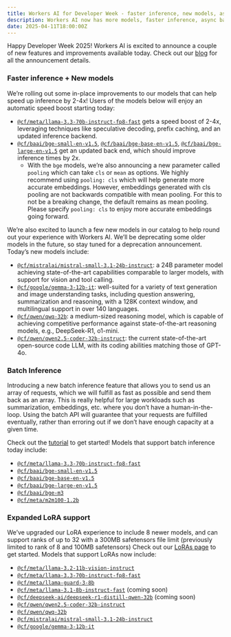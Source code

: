 ```yaml
---
title: Workers AI for Developer Week - faster inference, new models, async batch API, expanded LoRA support
description: Workers AI now has more models, faster inference, async batch API, and expanded LoRA
date: 2025-04-11T18:00:00Z
---
```


Happy Developer Week 2025! Workers AI is excited to announce a couple of new features and improvements available today. Check out our [blog](https://blog.cloudflare.com/workers-ai-improvements) for all the announcement details.

### Faster inference + New models

We’re rolling out some in-place improvements to our models that can help speed up inference by 2-4x! Users of the models below will enjoy an automatic speed boost starting today:

- [`@cf/meta/llama-3.3-70b-instruct-fp8-fast`](/workers-ai/models/llama-3.3-70b-instruct-fp8-fast/) gets a speed boost of 2-4x, leveraging techniques like speculative decoding, prefix caching, and an updated inference backend.
- [`@cf/baai/bge-small-en-v1.5`](/workers-ai/models/bge-small-en-v1.5/), [`@cf/baai/bge-base-en-v1.5`](/workers-ai/models/bge-base-en-v1.5/), [`@cf/baai/bge-large-en-v1.5`](/workers-ai/models/bge-large-en-v1.5/) get an updated back end, which should improve inference times by 2x.
  - With the `bge` models, we’re also announcing a new parameter called `pooling` which can take `cls` or `mean` as options. We highly recommend using `pooling: cls` which will help generate more accurate embeddings. However, embeddings generated with cls pooling are not backwards compatible with mean pooling. For this to not be a breaking change, the default remains as mean pooling. Please specify `pooling: cls` to enjoy more accurate embeddings going forward.

We’re also excited to launch a few new models in our catalog to help round out your experience with Workers AI. We’ll be deprecating some older models in the future, so stay tuned for a deprecation announcement. Today’s new models include:

- [`@cf/mistralai/mistral-small-3.1-24b-instruct`](/workers-ai/models/mistral-small-3.1-24b-instruct/): a 24B parameter model achieving state-of-the-art capabilities comparable to larger models, with support for vision and tool calling.
- [`@cf/google/gemma-3-12b-it`](/workers-ai/models/gemma-3-12b-it/): well-suited for a variety of text generation and image understanding tasks, including question answering, summarization and reasoning, with a 128K context window, and multilingual support in over 140 languages.
- [`@cf/qwen/qwq-32b`](/workers-ai/models/qwq-32b/): a medium-sized reasoning model, which is capable of achieving competitive performance against state-of-the-art reasoning models, e.g., DeepSeek-R1, o1-mini.
- [`@cf/qwen/qwen2.5-coder-32b-instruct`](/workers-ai/models/qwen2.5-coder-32b-instruct/): the current state-of-the-art open-source code LLM, with its coding abilities matching those of GPT-4o.

### Batch Inference

Introducing a new batch inference feature that allows you to send us an array of requests, which we will fulfill as fast as possible and send them back as an array. This is really helpful for large workloads such as summarization, embeddings, etc. where you don’t have a human-in-the-loop. Using the batch API will guarantee that your requests are fulfilled eventually, rather than erroring out if we don’t have enough capacity at a given time.

Check out the [tutorial](/workers-ai/features/batch-api/) to get started! Models that support batch inference today include:

- [`@cf/meta/llama-3.3-70b-instruct-fp8-fast`](/workers-ai/models/llama-3.3-70b-instruct-fp8-fast/)
- [`@cf/baai/bge-small-en-v1.5`](/workers-ai/models/bge-small-en-v1.5/)
- [`@cf/baai/bge-base-en-v1.5`](/workers-ai/models/bge-base-en-v1.5/)
- [`@cf/baai/bge-large-en-v1.5`](/workers-ai/models/bge-large-en-v1.5/)
- [`@cf/baai/bge-m3`](/workers-ai/models/bge-m3/)
- [`@cf/meta/m2m100-1.2b`](/workers-ai/models/m2m100-1.2b/)

### Expanded LoRA support

We’ve upgraded our LoRA experience to include 8 newer models, and can support ranks of up to 32 with a 300MB safetensors file limit (previously limited to rank of 8 and 100MB safetensors) Check out our [LoRAs page](/workers-ai/features/fine-tunes/loras/) to get started. Models that support LoRAs now include:

- [`@cf/meta/llama-3.2-11b-vision-instruct`](/workers-ai/models/llama-3.2-11b-vision-instruct/)
- [`@cf/meta/llama-3.3-70b-instruct-fp8-fast`](/workers-ai/models/llama-3.3-70b-instruct-fp8-fast/)
- [`@cf/meta/llama-guard-3-8b`](/workers-ai/models/llama-guard-3-8b/)
- [`@cf/meta/llama-3.1-8b-instruct-fast`](/workers-ai/models/llama-3.1-8b-instruct-fast/) (coming soon)
- [`@cf/deepseek-ai/deepseek-r1-distill-qwen-32b`](/workers-ai/models/deepseek-r1-distill-qwen-32b/) (coming soon)
- [`@cf/qwen/qwen2.5-coder-32b-instruct`](/workers-ai/models/qwen2.5-coder-32b-instruct/)
- [`@cf/qwen/qwq-32b`](/workers-ai/models/qwq-32b/)
- [`@cf/mistralai/mistral-small-3.1-24b-instruct`](/workers-ai/models/mistral-small-3.1-24b-instruct/)
- [`@cf/google/gemma-3-12b-it`](/workers-ai/models/gemma-3-12b-it/)
